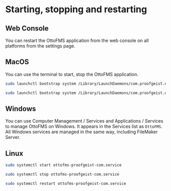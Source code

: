 # Starting, stopping and restarting

## Web Console

You can restart the OttoFMS application from the web console on all platforms from the settings page.

## MacOS

You can use the terminal to start, stop the OttoFMS application.

```bash copy filename="Starting OttoFMS"
sudo launchctl bootstrap system /Library/LaunchDaemons/com.proofgeist.ottofms.plist
```

```bash copy filename="Stopping OttoFMS"
sudo launchctl bootstrap system /Library/LaunchDaemons/com.proofgeist.ottofms.plist
```

## Windows

You can use Computer Management / Services and Applications / Services to manage OttoFMS on Windows. It appears in the Services list as `OttoFMS`. All Windows services are managed in the same way, including FileMaker Server.

## Linux

```bash copy filename="Starting OttoFMS"
sudo systemctl start ottofms-proofgeist-com.service
```

```bash copy filename="Stopping OttoFMS"
sudo systemctl stop ottofms-proofgeist-com.service
```

```bash copy filename="Restarting OttoFMS"
sudo systemctl restart ottofms-proofgeist-com.service
```
